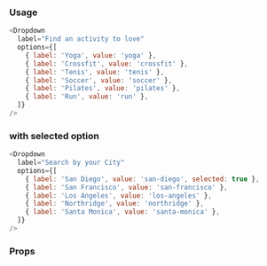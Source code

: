 ### Usage

```javascript
<Dropdown
  label="Find an activity to love"
  options={[
    { label: 'Yoga', value: 'yoga' },
    { label: 'Crossfit', value: 'crossfit' },
    { label: 'Tenis', value: 'tenis' },
    { label: 'Soccer', value: 'soccer' },
    { label: 'Pilates', value: 'pilates' },
    { label: 'Run', value: 'run' },
  ]}
/>
```

### with selected option

```javascript
<Dropdown
  label="Search by your City"
  options={[
    { label: 'San Diego', value: 'san-diego', selected: true },
    { label: 'San Francisco', value: 'san-francisco' },
    { label: 'Los Angeles', value: 'los-angeles' },
    { label: 'Northridge', value: 'northridge' },
    { label: 'Santa Monica', value: 'santa-monica' },
  ]}
/>
```

### Props

<PropsTable component="Dropdown" platform="web" />
